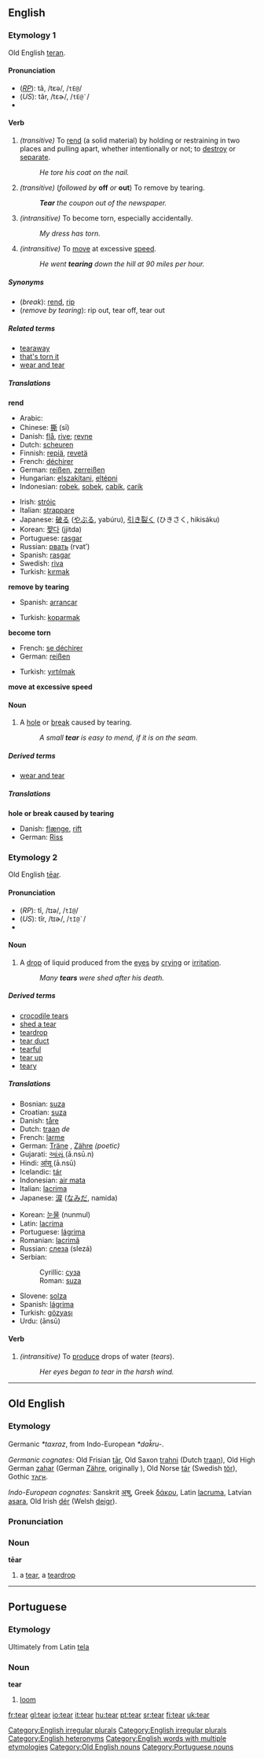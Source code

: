 ==English==

===Etymology 1===
Old English [[teran]].

====Pronunciation====
*(''[[RP]]''): tâ, /tɛə/, /<tt>tE@</tt>/
*(''US''): târ, /tɛɚ/, /<tt>tE@`</tt>/
*{{audio|en-us-tear-verb.ogg|Audio (US), verb}}

====Verb====
[[Category:English irregular plurals]]
{{en-verb2|'''to tear'''|'''[[tears]]'''|'''[[tore]]'''|'''[[torn]]'''|'''[[tearing]]'''}}

#''(transitive)'' To [[rend]] (a solid material) by holding or restraining in two places and pulling apart, whether intentionally or not; to [[destroy]] or [[separate]].
#:''He tore his coat on the nail.''
#''(transitive)'' (''followed by'' '''off''' ''or'' '''out''') To remove by tearing.
#:'''''Tear''' the coupon out of the newspaper.''
#''(intransitive)'' To become torn, especially accidentally.
#:''My dress has torn.''
#''(intransitive)'' To [[move]] at excessive [[speed]].
#:''He went '''tearing''' down the hill at 90 miles per hour.''

=====Synonyms=====
*(''break''): [[rend]], [[rip]]
*(''remove by tearing''): rip out, tear off, tear out

=====Related terms=====
*[[tearaway]]
*[[that's torn it]]
*[[wear and tear]]

=====Translations=====
'''rend'''
{{top}}
*Arabic: {{ARchar|[[مزق]]}} {{Unicode|(mázzaqa)}}
*Chinese: [[撕]] (sī)
*Danish: [[flå]], [[rive]]; [[revne]]
*Dutch: [[scheuren]]
*Finnish: [[repiä]], [[revetä]]
*French: [[déchirer]]
*German: [[reißen]], [[zerreißen]]
*Hungarian: [[elszakítani]], [[eltépni]]
*Indonesian: [[robek]], [[sobek]], [[cabik]], [[carik]]
{{mid}}
*Irish: [[stróic]]
*Italian: [[strappare]]
*Japanese: [[破る]] ([[やぶる]], yabúru), [[引き裂く]] (ひきさく, hikisáku)
*Korean: [[쨪다]] (jjitda)
*Portuguese: [[rasgar]]
*Russian: [[рвать]] (rvat’)
*Spanish: [[rasgar]]
*Swedish: [[riva]]
*Turkish: [[kırmak]]
{{bottom}}

'''remove by tearing'''
{{top}}
*Spanish: [[arrancar]]
{{mid}}
*Turkish: [[koparmak]]
{{bottom}}

'''become torn'''
{{top}}
*French: [[se déchirer]]
*German: [[reißen]]
{{mid}}
*Turkish: [[yırtılmak]]
{{bottom}}

'''move at excessive speed'''
{{top}}
{{mid}}
{{bottom}}

====Noun====
{{en-noun|tear|tears}}
#A [[hole]] or [[break]] caused by tearing.
#:''A small '''tear''' is easy to mend, if it is on the seam.''

=====Derived terms=====
*[[wear and tear]]

=====Translations=====
'''hole or break caused by tearing'''
{{top}}
*Danish: [[flænge]], [[rift#Danish|rift]]
*German: [[Riss]] {{m}}
{{mid}}
{{bottom}}

===Etymology 2===
Old English [[tear#Old English|tēar]].

====Pronunciation====
*(''RP''): tî, /tɪə/, /<tt>tI@</tt>/
*(''US''): tîr, /tɪɚ/, /<tt>tI@`</tt>/
*{{audio|en-us-tear-noun.ogg|Audio (US), noun}}

====Noun====
{{wikipedia}}
{{en-noun|tear|tears}}

#A [[drop]] of liquid produced from the [[eye]]s by [[crying]] or [[irritation]].
#:''Many '''tears''' were shed after his death.''

=====Derived terms=====
*[[crocodile tears]]
*[[shed a tear]]
*[[teardrop]]
*[[tear duct]]
*[[tearful]]
*[[tear up]]
*[[teary]]

=====Translations=====
{{top}}
*Bosnian: [[suza#Bosnian|suza]] {{f}}
*Croatian: [[suza#Croatian|suza]] {{f}}
*Danish: [[tåre]]
*Dutch: [[traan]] ''de''
*French: [[larme]] {{f}}
*German: [[Träne]] {{f}}, [[Zähre]] ''(poetic)'' {{f}}
*Gujarati: [[આંસૂં]] (ā.nsū.n)
*Hindi: [[आंसू]] (ā.nsū)
*Icelandic: [[tár]] {{n}}
*Indonesian: [[air mata]]
*Italian: [[lacrima]] {{f}}
*Japanese: [[涙]] ([[なみだ]], namida)
{{mid}}
*Korean: [[눈물]] (nunmul)
*Latin: [[lacrima]] {{f}}
*Portuguese: [[lágrima]] {{f}}
*Romanian: [[lacrimă]] {{f}}
*Russian: [[слеза]] (slezá) {{f}}
*Serbian:
*:Cyrillic: [[суза#Serbian|суза]] {{f}}
*:Roman: [[suza#Serbian|suza]] {{f}}
*Slovene: [[solza]] {{f}}
*Spanish: [[lágrima]] {{f}}
*Turkish: [[gözyaşı]]
*Urdu: {{URchar|[[آنسو]]}} (ānsū)
{{bottom}}

====Verb====
[[Category:English irregular plurals]]
{{en-verb2|'''to tear'''|'''[[tears]]'''|'''[[teared]]'''|'''[[teared]]'''|'''[[tearing]]'''}}

#''(intransitive)'' To [[produce]] drops of water (''tears'').
#:''Her eyes began to tear in the harsh wind.''

[[Category:English heteronyms]]
[[Category:English words with multiple etymologies]]


----

==Old English==
===Etymology===
Germanic ''*taxraz'', from Indo-European ''*dak̑ru-''.

''Germanic cognates:'' Old Frisian [[tar|tār]], Old Saxon {{p}} [[trahni]] (Dutch [[traan]]), Old High German [[zahar]] (German [[Zähre]], originally {{p}}), Old Norse [[tár]] (Swedish [[tör]]), Gothic [[𐍄𐌰𐌲𐍂]].

''Indo-European cognates:'' Sanskrit [[अश्रु]], Greek [[δάκρυ]], Latin [[lacruma]], Latvian [[asara]], Old Irish [[dér]] (Welsh [[deigr]]).

===Pronunciation===
{{IPA|/tæ:aɹ/}}

===Noun===
'''tēar''' {{m}}
# a [[tear#English|tear]], a [[teardrop]]

[[Category:Old English nouns]]


----

==Portuguese==
===Etymology===
Ultimately from Latin [[tela]]
===Noun===
'''tear''' {{m}}

# [[loom]]

[[Category:Portuguese nouns]]

[[fr:tear]]
[[gl:tear]]
[[io:tear]]
[[it:tear]]
[[hu:tear]]
[[pt:tear]]
[[sr:tear]]
[[fi:tear]]
[[uk:tear]]